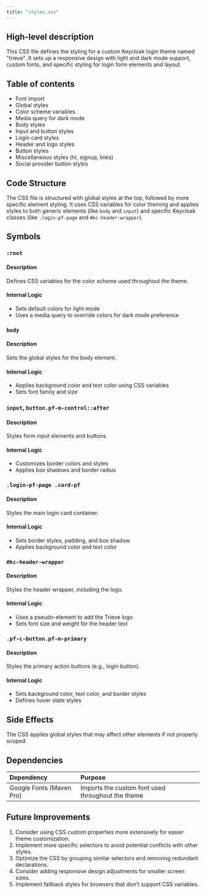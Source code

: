 ```yaml
---
title: "styles.css"
---
```


## High-level description
This CSS file defines the styling for a custom Keycloak login theme named "trieve". It sets up a responsive design with light and dark mode support, custom fonts, and specific styling for login form elements and layout.

## Table of contents
- Font import
- Global styles
- Color scheme variables
- Media query for dark mode
- Body styles
- Input and button styles
- Login card styles
- Header and logo styles
- Button styles
- Miscellaneous styles (hr, signup, links)
- Social provider button styles

## Code Structure
The CSS file is structured with global styles at the top, followed by more specific element styling. It uses CSS variables for color theming and applies styles to both generic elements (like `body` and `input`) and specific Keycloak classes (like `.login-pf-page` and `#kc-header-wrapper`).

## Symbols

### `:root`
#### Description
Defines CSS variables for the color scheme used throughout the theme.

#### Internal Logic
- Sets default colors for light mode
- Uses a media query to override colors for dark mode preference

### `body`
#### Description
Sets the global styles for the body element.

#### Internal Logic
- Applies background color and text color using CSS variables
- Sets font family and size

### `input`, `button.pf-m-control::after`
#### Description
Styles form input elements and buttons.

#### Internal Logic
- Customizes border colors and styles
- Applies box shadows and border radius

### `.login-pf-page .card-pf`
#### Description
Styles the main login card container.

#### Internal Logic
- Sets border styles, padding, and box shadow
- Applies background color and text color

### `#kc-header-wrapper`
#### Description
Styles the header wrapper, including the logo.

#### Internal Logic
- Uses a pseudo-element to add the Trieve logo
- Sets font size and weight for the header text

### `.pf-c-button.pf-m-primary`
#### Description
Styles the primary action buttons (e.g., login button).

#### Internal Logic
- Sets background color, text color, and border styles
- Defines hover state styles

## Side Effects
The CSS applies global styles that may affect other elements if not properly scoped.

## Dependencies
| Dependency | Purpose |
|:-----------|:--------|
| Google Fonts (Maven Pro) | Imports the custom font used throughout the theme |

## Future Improvements
1. Consider using CSS custom properties more extensively for easier theme customization.
2. Implement more specific selectors to avoid potential conflicts with other styles.
3. Optimize the CSS by grouping similar selectors and removing redundant declarations.
4. Consider adding responsive design adjustments for smaller screen sizes.
5. Implement fallback styles for browsers that don't support CSS variables.